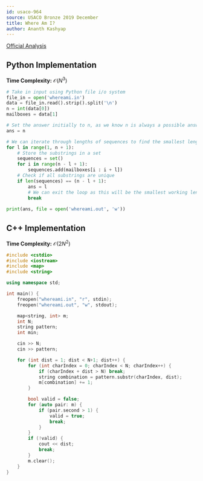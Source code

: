 ```yaml
---
id: usaco-964
source: USACO Bronze 2019 December
title: Where Am I?
author: Ananth Kashyap
---
```


[Official Analysis](http://www.usaco.org/current/data/sol_whereami_bronze_dec19.html)

## Python Implementation

**Time Complexity:** $\mathcal{O}(N^3)$

<LanguageSection>

<PySection>

```python
# Take in input using Python file i/o system
file_in = open('whereami.in')
data = file_in.read().strip().split('\n')
n = int(data[0])
mailboxes = data[1]

# Set the answer initially to n, as we know n is always a possible answer
ans = n

# We can iterate through lengths of sequences to find the smallest length
for l in range(1, n + 1):
	# Store the substrings in a set
	sequences = set()
	for i in range(n - l + 1):
		sequences.add(mailboxes[i : i + l])
	# Check if all substrings are unique
	if len(sequences) == (n - l + 1):
		ans = l
		# We can exit the loop as this will be the smallest working length
		break
		
print(ans, file = open('whereami.out', 'w'))
```

</PySection>

</LanguageSection>


## C++ Implementation

**Time Complexity:** $\mathcal{O}(2N^2)$

<LanguageSection>

<CPPSection>

```cpp
#include <cstdio>
#include <iostream>
#include <map>
#include <string>

using namespace std;

int main() {
    freopen("whereami.in", "r", stdin);
    freopen("whereami.out", "w", stdout);

    map<string, int> m;
    int N;
    string pattern;
    int min;

    cin >> N;
    cin >> pattern;

    for (int dist = 1; dist < N+1; dist++) {
        for (int charIndex = 0; charIndex < N; charIndex++) {
            if (charIndex + dist > N) break;
            string combination = pattern.substr(charIndex, dist);
            m[combination] += 1;
        }

        bool valid = false;
        for (auto pair: m) {
            if (pair.second > 1) {
                valid = true;
                break;
            }
        }
        if (!valid) {
            cout << dist;
            break;
        }
        m.clear();
    }
}
```

</CPPSection>

</LanguageSection>
